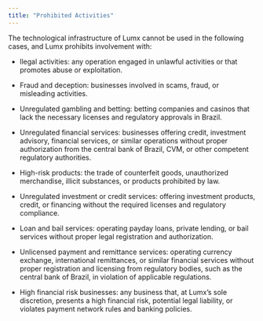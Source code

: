 ```yaml
---
title: "Prohibited Activities"
---
```


The technological infrastructure of Lumx cannot be used in the following cases, and Lumx prohibits involvement with:

* llegal activities: any operation engaged in unlawful activities or that promotes abuse or exploitation.

* Fraud and deception: businesses involved in scams, fraud, or misleading activities.

* Unregulated gambling and betting: betting companies and casinos that lack the necessary licenses and regulatory approvals in Brazil.

* Unregulated financial services: businesses offering credit, investment advisory, financial services, or similar operations without proper authorization from the central bank of Brazil, CVM, or other competent regulatory authorities.

* High-risk products: the trade of counterfeit goods, unauthorized merchandise, illicit substances, or products prohibited by law.

* Unregulated investment or credit services: offering investment products, credit, or financing without the required licenses and regulatory compliance.

* Loan and bail services: operating payday loans, private lending, or bail services without proper legal registration and authorization.

* Unlicensed payment and remittance services: operating currency exchange, international remittances, or similar financial services without proper registration and licensing from regulatory bodies, such as the central bank of Brazil, in violation of applicable regulations.

* High financial risk businesses: any business that, at Lumx’s sole discretion, presents a high financial risk, potential legal liability, or violates payment network rules and banking policies.